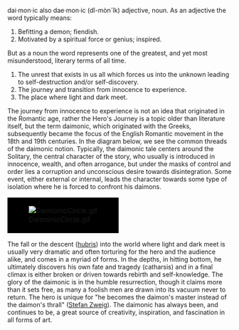 dai·mon·ic also dae·mon·ic (dî-mòn´îk) adjective, noun. As an adjective the word typically means: 

# Befitting a demon; fiendish. 
# Motivated by a spiritual force or genius; inspired. 

But as a noun the word represents one of the greatest, and yet most misunderstood, literary terms of all time.

# The unrest that exists in us all which forces us into the unknown leading to self-destruction and/or self-discovery.
# The journey and transition from innocence to experience.
# The place where light and dark meet.

The journey from innocence to experience is not an idea that originated in the Romantic age, rather the Hero's Journey is a topic older than literature itself, but the term daimonic, which originated with the Greeks, subsequently became the focus of the English Romantic movement in the 18th and 19th centuries. In the diagram below, we see the common threads of the daimonic notion. Typically, the daimonic tale centers around the Solitary, the central character of the story, who usually is introduced in innocence, wealth, and often arrogance, but under the masks of control and order lies a corruption and unconscious desire towards disintegration. Some event, either external or internal, leads the character towards some type of isolation where he is forced to confront his daimons. 

<table align="center">
<tr>
<td bgcolor="black">
[[Image:DaimonicCircle.gif]]
</td>
</tr>
</table>

The fall or the descent ([[hubris]]) into the world where light and dark meet is usually very dramatic and often torturing for the hero and the audience alike, and comes in a myriad of forms. In the depths, in hitting bottom, he ultimately discovers his own fate and tragedy (catharsis) and in a final climax is either broken or driven towards rebirth and self-knowledge. The glory of the daimonic is in the humble resurrection, though it claims more than it sets free, as many a foolish men are drawn into its vacuum never to return. The hero is unique for "he becomes the daimon's master instead of the daimon's thrall" ([[Stefan Zweig]]). The daimonic has always been, and continues to be, a great source of creativity, inspiration, and fascination in all forms of art.